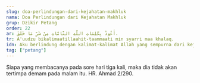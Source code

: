 ```yaml
---
slug: doa-perlindungan-dari-kejahatan-makhluk
nama: Doa Perlindungan dari Kejahatan Makhluk
grup: Dzikir Petang
order: 22
ar: أَعُوذُ بِكَلِمَاتِ اللَّهِ التَّامَّاتِ مِنْ شَرِّ مَا خَلَقَ.
tr: A'uudzu bikalimaatillaahit-taammaati min syarri maa khalaq.
idn: Aku berlindung dengan kalimat-kalimat Allah yang sempurna dari kejahatan makhluk yang diciptakan-Nya. (Dibaca 3x)
tag: ["petang"]
---
```


Siapa yang membacanya pada sore hari tiga kali, maka dia tidak akan tertimpa demam pada malam itu. HR. Ahmad 2/290.
